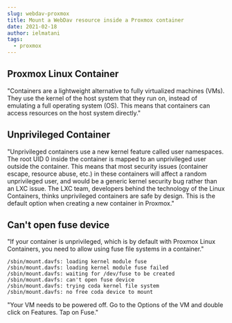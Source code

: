 ```yaml
---
slug: webdav-proxmox
title: Mount a WebDav resource inside a Proxmox container
date: 2021-02-18
author: ielmatani
tags:
  - proxmox
---
```


## Proxmox Linux Container

"Containers are a lightweight alternative to fully virtualized machines (VMs). They use the kernel of the host system that they run on, instead of emulating a full operating system (OS). This means that containers can access resources on the host system directly."

## Unprivileged Container

"Unprivileged containers use a new kernel feature called user namespaces. The root UID 0 inside the container is mapped to an unprivileged user outside the container. This means that most security issues (container escape, resource abuse, etc.) in these containers will affect a random unprivileged user, and would be a generic kernel security bug rather than an LXC issue. The LXC team, developers behind the technology of the Linux Containers, thinks unprivileged containers are safe by design. This is the default option when creating a new container in Proxmox."

## Can't open fuse device
"If your container is unprivileged, which is by default with Proxmox Linux Containers, you need to allow using fuse file systems in a container."

```
/sbin/mount.davfs: loading kernel module fuse
/sbin/mount.davfs: loading kernel module fuse failed
/sbin/mount.davfs: waiting for /dev/fuse to be created
/sbin/mount.davfs: can't open fuse device
/sbin/mount.davfs: trying coda kernel file system
/sbin/mount.davfs: no free coda device to mount
```
"Your VM needs to be powered off. Go to the Options of the VM and double click on Features. Tap on Fuse."
